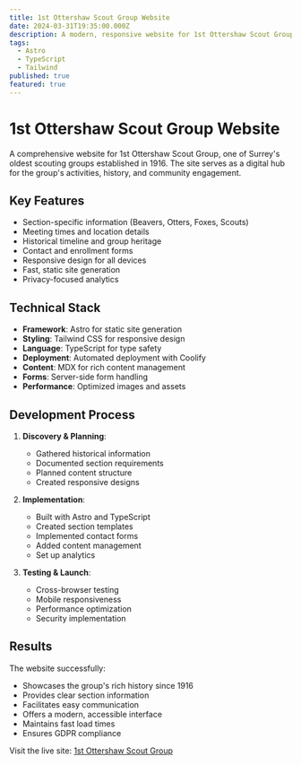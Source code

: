 ```yaml
---
title: 1st Ottershaw Scout Group Website
date: 2024-03-31T19:35:00.000Z
description: A modern, responsive website for 1st Ottershaw Scout Group, established in 1916, showcasing their rich history and current activities while providing essential information for members and prospective scouts.
tags:
  - Astro
  - TypeScript
  - Tailwind
published: true
featured: true
---
```


# 1st Ottershaw Scout Group Website

A comprehensive website for 1st Ottershaw Scout Group, one of Surrey's oldest scouting groups established in 1916. The site serves as a digital hub for the group's activities, history, and community engagement.

## Key Features

- Section-specific information (Beavers, Otters, Foxes, Scouts)
- Meeting times and location details
- Historical timeline and group heritage
- Contact and enrollment forms
- Responsive design for all devices
- Fast, static site generation
- Privacy-focused analytics

## Technical Stack

- **Framework**: Astro for static site generation
- **Styling**: Tailwind CSS for responsive design
- **Language**: TypeScript for type safety
- **Deployment**: Automated deployment with Coolify
- **Content**: MDX for rich content management
- **Forms**: Server-side form handling
- **Performance**: Optimized images and assets

## Development Process

1. **Discovery & Planning**:
   - Gathered historical information
   - Documented section requirements
   - Planned content structure
   - Created responsive designs

2. **Implementation**:
   - Built with Astro and TypeScript
   - Created section templates
   - Implemented contact forms
   - Added content management
   - Set up analytics

3. **Testing & Launch**:
   - Cross-browser testing
   - Mobile responsiveness
   - Performance optimization
   - Security implementation

## Results

The website successfully:
- Showcases the group's rich history since 1916
- Provides clear section information
- Facilitates easy communication
- Offers a modern, accessible interface
- Maintains fast load times
- Ensures GDPR compliance

Visit the live site: [1st Ottershaw Scout Group](https://1stottershaw.org.uk)
